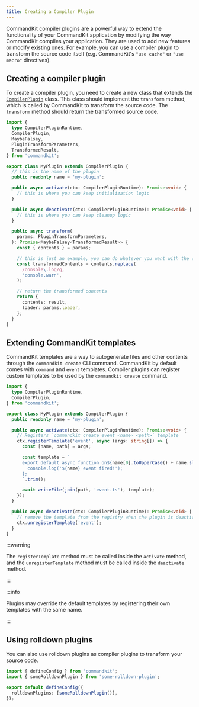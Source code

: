 ```yaml
---
title: Creating a Compiler Plugin
---
```


CommandKit compiler plugins are a powerful way to extend the
functionality of your CommandKit application by modifying the way
CommandKit compiles your application. They are used to add new
features or modify existing ones. For example, you can use a compiler
plugin to transform the source code itself (e.g. CommandKit's
`"use cache"` or `"use macro"` directives).

## Creating a compiler plugin

To create a compiler plugin, you need to create a new class that
extends the
[`CompilerPlugin`](../../api-reference/commandkit/classes/compiler-plugin.mdx)
class. This class should implement the `transform` method, which is
called by CommandKit to transform the source code. The `transform`
method should return the transformed source code.

```ts title="my-compiler-plugin.ts"
import {
  type CompilerPluginRuntime,
  CompilerPlugin,
  MaybeFalsey,
  PluginTransformParameters,
  TransformedResult,
} from 'commandkit';

export class MyPlugin extends CompilerPlugin {
  // this is the name of the plugin
  public readonly name = 'my-plugin';

  public async activate(ctx: CompilerPluginRuntime): Promise<void> {
    // this is where you can keep initialization logic
  }

  public async deactivate(ctx: CompilerPluginRuntime): Promise<void> {
    // this is where you can keep cleanup logic
  }

  public async transform(
    params: PluginTransformParameters,
  ): Promise<MaybeFalsey<TransformedResult>> {
    const { contents } = params;

    // this is just an example, you can do whatever you want with the contents
    const transformedContents = contents.replace(
      /console\.log/g,
      'console.warn',
    );

    // return the transformed contents
    return {
      contents: result,
      loader: params.loader,
    };
  }
}
```

## Extending CommandKit templates

CommandKit templates are a way to autogenerate files and other
contents through the `commandkit create` CLI command. CommandKit by
default comes with `command` and `event` templates. Compiler plugins
can register custom templates to be used by the `commandkit create`
command.

```ts title="my-compiler-plugin.ts"
import {
  type CompilerPluginRuntime,
  CompilerPlugin,
} from 'commandkit';

export class MyPlugin extends CompilerPlugin {
  public readonly name = 'my-plugin';

  public async activate(ctx: CompilerPluginRuntime): Promise<void> {
    // Registers `commandkit create event <name> <path>` template
    ctx.registerTemplate('event', async (args: string[]) => {
      const [name, path] = args;

      const template = `
      export default async function on${name[0].toUpperCase() + name.slice(1)}() {
        console.log('${name} event fired!');
      };
      `.trim();

      await writeFile(join(path, 'event.ts'), template);
    });
  }

  public async deactivate(ctx: CompilerPluginRuntime): Promise<void> {
    // remove the template from the registry when the plugin is deactivated
    ctx.unregisterTemplate('event');
  }
}
```

:::warning

The `registerTemplate` method must be called inside the `activate`
method, and the `unregisterTemplate` method must be called inside the
`deactivate` method.

:::

:::info

Plugins may override the default templates by registering their own
templates with the same name.

:::

## Using rolldown plugins

You can also use rolldown plugins as compiler plugins to transform
your source code.

```ts title="commandkit.config.ts"
import { defineConfig } from 'commandkit';
import { someRolldownPlugin } from 'some-rolldown-plugin';

export default defineConfig({
  rolldownPlugins: [someRolldownPlugin()],
});
```
